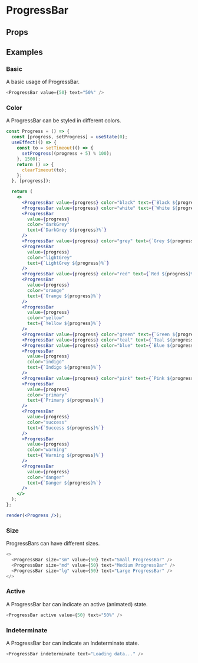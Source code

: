 
<Meta title="ProgressBar" />

# ProgressBar

<Description of="ProgressBar" />

## Props

<Props of="ProgressBar" />

## Examples

### Basic

A basic usage of ProgressBar.

```js live
<ProgressBar value={50} text="50%" />
```

### Color

A ProgressBar can be styled in different colors.

```jsx live withRender
const Progress = () => {
  const [progress, setProgress] = useState(0);
  useEffect(() => {
    const to = setTimeout(() => {
      setProgress((progress + 5) % 100);
    }, 1500);
    return () => {
      clearTimeout(to);
    };
  }, [progress]);

  return (
    <>
      <ProgressBar value={progress} color="black" text={`Black ${progress}%`} />
      <ProgressBar value={progress} color="white" text={`White ${progress}%`} />
      <ProgressBar
        value={progress}
        color="darkGrey"
        text={`DarkGrey ${progress}%`}
      />
      <ProgressBar value={progress} color="grey" text={`Grey ${progress}%`} />
      <ProgressBar
        value={progress}
        color="lightGrey"
        text={`LightGrey ${progress}%`}
      />
      <ProgressBar value={progress} color="red" text={`Red ${progress}%`} />
      <ProgressBar
        value={progress}
        color="orange"
        text={`Orange ${progress}%`}
      />
      <ProgressBar
        value={progress}
        color="yellow"
        text={`Yellow ${progress}%`}
      />
      <ProgressBar value={progress} color="green" text={`Green ${progress}%`} />
      <ProgressBar value={progress} color="teal" text={`Teal ${progress}%`} />
      <ProgressBar value={progress} color="blue" text={`Blue ${progress}%`} />
      <ProgressBar
        value={progress}
        color="indigo"
        text={`Indigo ${progress}%`}
      />
      <ProgressBar value={progress} color="pink" text={`Pink ${progress}%`} />
      <ProgressBar
        value={progress}
        color="primary"
        text={`Primary ${progress}%`}
      />
      <ProgressBar
        value={progress}
        color="success"
        text={`Success ${progress}%`}
      />
      <ProgressBar
        value={progress}
        color="warning"
        text={`Warning ${progress}%`}
      />
      <ProgressBar
        value={progress}
        color="danger"
        text={`Danger ${progress}%`}
      />
    </>
  );
};

render(<Progress />);
```

### Size

ProgressBars can have different sizes.

```js live
<>
  <ProgressBar size="sm" value={50} text="Small ProgressBar" />
  <ProgressBar size="md" value={50} text="Medium ProgressBar" />
  <ProgressBar size="lg" value={50} text="Large ProgressBar" />
</>
```

### Active

A ProgressBar bar can indicate an active (animated) state.

```js live
<ProgressBar active value={50} text="50%" />
```

### Indeterminate

A ProgressBar bar can indicate an Indeterminate state.

```js live
<ProgressBar indeterminate text="Loading data..." />
```
